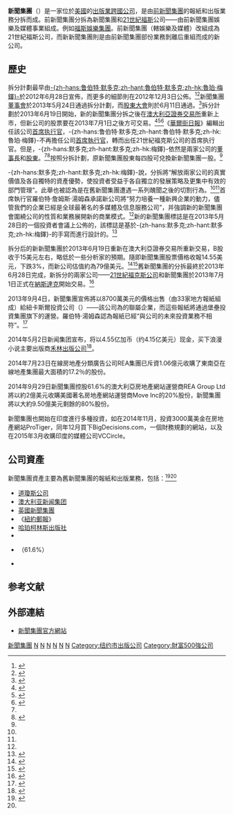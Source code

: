 {{About|2013年分拆之後的新聞集團|分拆之前的新聞集團|新闻集团 (1979－2013年)}}
{{NoteTA
|1=zh-hans:鲁伯特;zh-hk:魯珀特;zh-tw:魯柏;
|2=zh-hans:默多克; zh-hant:梅鐸;
}}
{{Infobox company
| name = 新聞集團
| name_en = News Corp
| logo = [[File:News_Corp_logo_2013.svg|250px]]
| image              = 1211 Avenue of the Americas.jpg
| image_size         = 200px
| image_caption      = 位於曼哈頓的總部大樓
| caption = 新聞集團新版標誌
| predecessor = [[新闻集团_(1979－2013年)|新闻集团 (1979－2013年)]]
| type = 上市公司
| traded_as = {{NASDAQ|NWS}}<br />{{NASDAQ|NWSA}}<br />{{Asx|NNC}}
| foundation = {{Start date|2013|06|28}}
| defunct = <!-- {{End date|YYYY|MM|DD}} -->
| location = {{USA}}[[紐約市|紐約市]]{{Link-en|美洲大道1121號|1211 Avenue of the Americas}}
| area_served = 全球
| founder = [[魯伯特·默多克|魯伯特·默多克]]
| key_people = 魯珀·梅鐸（董事長）<br>{{Link-en|羅伯特·詹姆斯·湯姆森|Robert James Thomson}}（首席執行長）
| industry = 出版
| products = 報紙、雜誌
| parent =
| owner = [[默多克家族|默多克家族]]（39%）
| homepage = {{URL|https://newscorp.com}}
}}

'''新聞集團'''（{{lang-en|News Corp}}）是一家位於[[美國|美國]]的[[出版業|出版業]][[跨國公司|跨國公司]]，是由[[新闻集团_(1979－2013年)|前新聞集團]]的報紙和出版業務分拆而成。前新聞集團分拆為新聞集團和[[二十一世紀福斯|21世紀福斯]]公司——由前新聞集團娛樂及媒體事業組成。例如[[福斯娛樂集團|福斯娛樂集團]]。前新聞集團（轄娛樂及媒體）改組成為21世紀福斯公司，而新新聞集團則是由前新聞集團部份業務剝離后重組而成的新公司。

== 歷史 ==
拆分計劃最早由[[魯伯特·默多克|-{zh-hans:鲁伯特·默多克;zh-hant:魯伯特·默多克;zh-hk:魯珀·梅鐸}-]]於2012年6月28日宣佈，而更多的細節則在2012年12月3日公佈。<ref name="bbcn-split">{{cite news|title=News Corp confirms plan to split the media giant|url=http://www.bbc.co.uk/news/business-18621949|publisher=[[BBC_News|BBC News]]|accessdate=2012-06-28|date=2012-06-28|archive-date=2012-06-29|archive-url=https://web.archive.org/web/20120629122826/http://www.bbc.co.uk/news/business-18621949|dead-url=no}}</ref><ref name="bb-newscorpbreakup">{{cite web|title=News Corp. Will Use Fox Name as Breakup Proceeds|url=http://www.bloomberg.com/news/2012-12-03/news-corp-moves-ahead-with-split-gives-names-for-new-companies.html|publisher=[[彭博社|彭博社]]|accessdate=2012-12-03|archive-date=2012-12-06|archive-url=https://web.archive.org/web/20121206053124/http://www.bloomberg.com/news/2012-12-03/news-corp-moves-ahead-with-split-gives-names-for-new-companies.html|dead-url=no}}</ref>新聞集團[[董事會|董事會]]於2013年5月24日通過拆分計劃，而[[股東大會|股東大會]]則於6月11日通過。<ref>{{cite web |last=Wall |first=Matthew |url=http://www.bbc.co.uk/news/business-22857106 |title=News Corp shareholders vote to split company into two |publisher=BBC News |date=2013-06-11 |accessdate=2013-06-11 |archive-date=2013-06-13 |archive-url=https://web.archive.org/web/20130613180411/http://www.bbc.co.uk/news/business-22857106 |dead-url=no }}</ref>拆分計劃於2013年6月19日開始，新的新聞集團分拆之後在[[澳大利亞證券交易所|澳大利亞證券交易所]]重新上市，但新公司的股票要在2013年7月1日之後方可交易。<ref>{{cite web|url=http://www.guardian.co.uk/media/2013/jun/18/rupert-murdoch-split-empire-news-corp?CMP=twt_fd |title=Rupert Murdoch splits empire but keeps faith in tomorrow's newspapers |publisher=[[衛報|衛報]] |date=2013-06-18 |accessdate=2013-06-18}}</ref><ref name="lat-splitapproved">{{cite web|title=News Corp. board approves company split, set for June 28|url=http://www.latimes.com/entertainment/envelope/cotown/la-et-ct-news-corp-board-approves-company-split-28-20130524,0,2598197.story|work=[[洛杉磯時報|洛杉磯時報]]|accessdate=2013-05-25|archive-date=2013-05-25|archive-url=https://web.archive.org/web/20130525155053/http://www.latimes.com/entertainment/envelope/cotown/la-et-ct-news-corp-board-approves-company-split-28-20130524,0,2598197.story|dead-url=no}}</ref><ref name="lat-splitvote">{{cite web|title=News Corp. plans June 11 shareholder vote on company split|url=http://www.latimes.com/entertainment/envelope/cotown/la-et-ct-news-corp-plans-june-11-shareholder-vote-on-company-split-20130430,0,2257797.story|publisher=洛杉磯時報|accessdate=2013-05-14|archive-date=2013-05-04|archive-url=https://web.archive.org/web/20130504085030/http://www.latimes.com/entertainment/envelope/cotown/la-et-ct-news-corp-plans-june-11-shareholder-vote-on-company-split-20130430,0,2257797.story|dead-url=no}}</ref>《[[華爾街日報|華爾街日報]]》編輯{{Link-en|羅伯特·詹姆斯·湯姆森|Robert James Thomson}}出任該公司[[首席执行官|首席执行官]]，-{zh-hans:鲁伯特·默多克;zh-hant:魯伯特·默多克;zh-hk:魯珀·梅鐸}-不再擔任公司[[首席執行官|首席執行官]]，轉而出任21世紀福克斯公司的首席执行官。但是，-{zh-hans:默多克;zh-hant:默多克;zh-hk:梅鐸}-依然是兩家公司的[[董事長|董事長]]和[[股東|股東]]。<ref name=bbcn-split/><ref name="bd-newnews">{{cite web|title=New News is good news, says mogul |url=http://www.businessday.com.au/business/new-news-is-good-news-says-mogul-20130529-2nc8u.html |work=Business Day |accessdate=2013-05-29 |deadurl=yes |archiveurl=https://web.archive.org/web/20130630074305/http://www.businessday.com.au/business/new-news-is-good-news-says-mogul-20130529-2nc8u.html |archivedate=2013-06-30 }}</ref>按照分拆計劃，原新聞集團股東每四股可兌換新新聞集團一股。<ref name=ft-newnewscorp/>

-{zh-hans:默多克;zh-hant:默多克;zh-hk:梅鐸}-說，分拆將“解放兩家公司的真實價值及各自獨特的資產優勢，使投資者受益于各自獨立的發展策略及更集中有效的部門管理”。此舉也被認為是在舊新聞集團遭遇一系列醜聞之後的切割行為。<ref name=bbcn-split/><ref name=lat-splitapproved/>首席執行官羅伯特·詹姆斯·湯姆森承諾新公司將“努力培養一種新興企業的動力，儘管我們的企業已經是全球最著名的多媒體及信息服務公司”，并強調新的新聞集團會圍繞公司的性質和業務展開新的商業模式。<ref name="newnc-logo"/>新的新聞集團標誌是在2013年5月28日的一個投資者會議上公佈的，該標誌是基於-{zh-hans:默多克;zh-hant:默多克;zh-hk:梅鐸}-的手寫而進行設計的。<ref name="newnc-logo">{{cite web|url=http://www.hollywoodreporter.com/news/news-corp-post-split-logo-559126|title=News Corp. Unveils Post-Split Logo Based on Rupert Murdoch's Handwriting|last=Szalai|first=Georg|date=2013-05-28|work=[[好萊塢報導|好萊塢報導]]|accessdate=2013-05-29|archive-date=2013-06-07|archive-url=https://web.archive.org/web/20130607110802/http://www.hollywoodreporter.com/news/news-corp-post-split-logo-559126|dead-url=no}}</ref>

拆分后的新新聞集團於2013年6月19日重新在澳大利亞證券交易所重新交易，B股收于15美元左右，略低於一些分析家的預期。隨即新聞集團股票價格收報14.55美元，下跌3%，而新公司估值約為79億美元。<ref name="theaus-newnewscorp">{{cite web|title=New News Corp starts trading at $15 per share|url=http://www.theaustralian.com.au/media/new-news-corp-starts-trading-at-15-per-share/story-e6frg996-1226666171651|work=澳大利亞人報|accessdate=2013-06-19|archive-date=2013-06-19|archive-url=https://web.archive.org/web/20130619032312/http://www.theaustralian.com.au/media/new-news-corp-starts-trading-at-15-per-share/story-e6frg996-1226666171651|dead-url=no}}</ref><ref name="ft-newnewscorp">{{cite web|title='New News Corp' makes muted stock market debut|url=http://www.ft.com/cms/s/0/1be6f5fe-d8bf-11e2-a6cf-00144feab7de.html|accessdate=2013-06-19|archive-date=2013-08-27|archive-url=https://web.archive.org/web/20130827021717/http://www.ft.com/cms/s/0/1be6f5fe-d8bf-11e2-a6cf-00144feab7de.html|dead-url=no}}</ref>舊新聞集團的分拆最終於2013年6月28日完成，新拆分的兩家公司——[[21世紀福克斯公司|21世紀福克斯公司]]和新聞集團於2013年7月1日正式在[[納斯達克|納斯達克]]開始交易。<ref name="bbc-splitofficial">{{cite web|title=News Corp officially splits in two|url=http://www.bbc.co.uk/news/business-23104822|work=BBC News|accessdate=2013-06-29|archive-date=2013-06-29|archive-url=https://web.archive.org/web/20130629032806/http://www.bbc.co.uk/news/business-23104822|dead-url=no}}</ref>

2013年9月4日，新聞集團宣佈將以8700萬美元的價格出售{{Link-en|道瓊斯本地媒體集團|Dow Jones Local Media Group}}（由33家地方報紙組成）給紐卡斯爾投資公司（{{lang|en|Newcastle Investment Corp.}}）——該公司為{{Link-en|堡壘投資集團|Fortress Investment Group}}的聯屬企業，而這些報紙將通過堡壘投資集團旗下的{{Link-en|GateHouse傳媒公司|GateHouse Media}}運營。羅伯特·湯姆森認為報紙已經“與公司的未來投資業務不相符”。<ref name=nybj-djlmgsale>{{cite web|title=News Corp. sells 33 papers to New York investors|url=http://www.bizjournals.com/newyork/news/2013/09/04/news-corp-sells-dow-jones-local-media.html|work=紐約商業報|accessdate=209-08-04|archive-date=2013-10-15|archive-url=https://web.archive.org/web/20131015195654/http://www.bizjournals.com/newyork/news/2013/09/04/news-corp-sells-dow-jones-local-media.html|dead-url=no}}</ref>

2014年5月2日新闻集团宣布，将以4.55亿加币（约4.15亿美元）现金，买下浪漫小说主要出版商[[禾林出版公司|禾林出版公司]]<ref>{{Cite web |url=http://dailynews.sina.com/gb/tw/twfinance/cna/20140502/07395686665.html |title=2014年 05月 2日 新闻集团砸钱 买禾林出版公司 新浪网 |accessdate=2014-05-02 |archive-date=2014-09-16 |archive-url=https://web.archive.org/web/20140916014153/http://dailynews.sina.com/gb/tw/twfinance/cna/20140502/07395686665.html |dead-url=no }}</ref>。

2014年7月23日在線房地產分類廣告公司REA集團已斥資1.06億元收購了東南亞在線地產集團最大面積的17.2％的股份。

2014年9月29日新聞集團控股61.6%的澳大利亞房地產網站運營商REA Group Ltd將以約2億美元收購美國著名房地產網站運營商Move Inc的20%股份，新聞集團將以大約9.50億美元剩餘的80%股份。

新聞集團也開始在印度進行多種投資，如在2014年11月，投資3000萬美金在房地產網站ProTiger，同年12月買下BigDecisions.com，一個財務規劃的網站，以及在2015年3月收購印度的媒體公司VCCircle。

== 公司資產 ==
{{seealso|:en:List of assets owned by News Corp|l1=新聞集團資產列表}}

新聞集團資產主要為舊新聞集團的報紙和出版業務，包括：<ref name="tg-splitstructure">{{cite news|last=Sweney|first=Mark|title=News Corp's head of demerged newspaper arm may take home £2.5m|url=http://www.guardian.co.uk/media/2012/dec/21/news-corp-robert-thomson-fox|accessdate=2012-12-26|newspaper=衛報|date=2012-12-21|archive-date=2012-12-25|archive-url=https://web.archive.org/web/20121225042409/http://www.guardian.co.uk/media/2012/dec/21/news-corp-robert-thomson-fox|dead-url=no}}</ref><ref name=theaus-newnewscorp/>

* [[道瓊斯公司|道瓊斯公司]]
* [[澳大利亚新闻集团|澳大利亚新闻集团]]
* [[英國新聞集團|英國新聞集團]]
* 《[[紐約郵報|紐約郵報]]》
* [[哈珀柯林斯出版社|哈珀柯林斯出版社]]
* {{Link-en|美國新聞營銷公司|News America Marketing}}
* {{tsl|en|REA Group|REA集团}}（61.6%）
* {{tsl|en|Wireless Group|無線集团}}

== 参考文献==
{{Reflist|30em}}

== 外部連結 ==
* [http://newscorp.com 新聞集團官方網站] {{Wayback|url=http://newscorp.com/ |date=20201009211655 }}{{en}}

{{新闻集团}}
{{Authority control}}
[[Category:新聞集團|]]
[[Category:跨国公司|N]]
[[Category:美国传媒公司|N]]
[[Category:紐約市媒體公司|N]]
[[Category:2013年開業媒體公司|N]]
[[Category:总部位于纽约市的公司|N]]
[[Category:2013年美國建立|N]]
[[Category:纽约市出版公司|Category:纽约市出版公司]]
[[Category:財富500強公司|Category:財富500強公司]]